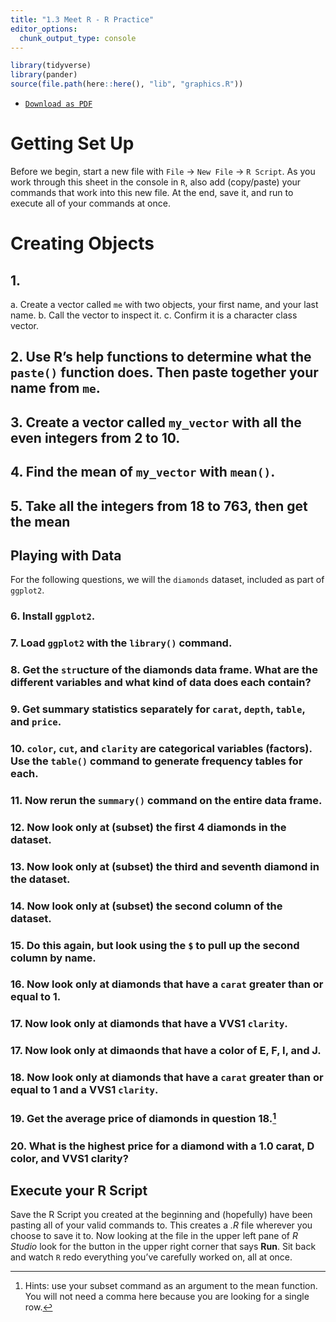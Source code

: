 ```yaml
---
title: "1.3 Meet R - R Practice"
editor_options: 
  chunk_output_type: console
---
```


```r
library(tidyverse)
library(pander)
source(file.path(here::here(), "lib", "graphics.R"))
```
- [<i class="fas fa-file-pdf"></i> `Download as PDF`](/r/03-r-practice.pdf)

# Getting Set Up 

Before we begin, start a new file with `File` $\rightarrow$ `New File` $\rightarrow$ `R Script`. As you work through this sheet in the console in `R`, also add (copy/paste) your commands that work into this new file. At the end, save it, and run to execute all of your commands at once.

# Creating Objects

## 1.

a. Create a vector called `me` with two objects, your first name, and your last name. 
b. Call the vector to inspect it.
c. Confirm it is a character class vector.

## 2. Use R's help functions to determine what the `paste()` function does. Then paste together your name from `me`. 

## 3. Create a vector called `my_vector` with all the even integers from 2 to 10. 

## 4. Find the mean of `my_vector` with `mean()`.

## 5. Take all the integers from 18 to 763, then get the mean

## Playing with Data

For the following questions, we will the `diamonds` dataset, included as part of `ggplot2`.

### 6. Install `ggplot2`.

### 7. Load `ggplot2` with the `library()` command.

### 8. Get the `str`ucture of the diamonds data frame. What are the different variables and what kind of data does each contain?

### 9. Get summary statistics separately for `carat`, `depth`, `table`, and `price`.

### 10. `color`, `cut`, and `clarity` are categorical variables (factors). Use the `table()` command to generate frequency tables for each.

### 11. Now rerun the `summary()` command on the entire data frame.

### 12. Now look only at (subset) the first 4 diamonds in the dataset.

### 13. Now look only at (subset) the third and seventh diamond in the dataset.

### 14. Now look only at (subset) the second column of the dataset.

### 15. Do this again, but look using the `$` to pull up the second column by name. 

### 16. Now look only at diamonds that have a `carat` greater than or equal to 1. 

### 17. Now look only at diamonds that have a VVS1 `clarity`.

### 17. Now look only at dimaonds that have a color of E, F, I, and J. 

### 18. Now look only at diamonds that have a `carat` greater than or equal to 1 and a VVS1 `clarity`. 

### 19. Get the average price of diamonds in question 18.^[Hints: use your subset command as an argument to the mean function. You will not need a comma here because you are looking for a single row.]

### 20. What is the highest price for a diamond with a 1.0 carat, D color, and VVS1 clarity? 

## Execute your R Script

Save the R Script you created at the beginning and (hopefully) have been pasting all of your valid commands to. This creates a *.R* file wherever you choose to save it to. Now looking at the file in the upper left pane of *R Studio* look for the button in the upper right corner that says **Run**. Sit back and watch `R` redo everything you've carefully worked on, all at once.